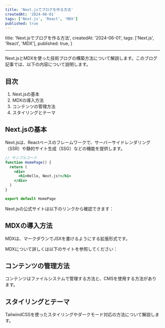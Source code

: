 ```yaml
---
title: 'Next.jsでブログを作る方法'
createdAt: '2024-06-01'
tags: ['Next.js', 'React', 'MDX']
published: true
---
```


  title: 'Next.jsでブログを作る方法',
  createdAt: '2024-06-01',
  tags: ['Next.js', 'React', 'MDX'],
  published: true,
}


---

Next.jsとMDXを使った技術ブログの構築方法について解説します。このブログ記事では、以下の内容について説明します。

## 目次

1. Next.jsの基本
2. MDXの導入方法
3. コンテンツの管理方法
4. スタイリングとテーマ

## Next.jsの基本

Next.jsは、Reactベースのフレームワークで、サーバーサイドレンダリング（SSR）や静的サイト生成（SSG）などの機能を提供します。

```jsx
// サンプルコード
function HomePage() {
  return (
    <div>
      <h1>Hello, Next.js!</h1>
    </div>
  )
}

export default HomePage
```

Next.jsの公式サイトは以下のリンクから確認できます：

<LinkCard url="https://nextjs.org/" />

## MDXの導入方法

MDXは、マークダウンでJSXを書けるようにする拡張形式です。

MDXについて詳しくは以下のサイトを参照してください：

<LinkCard url="https://mdxjs.com/" />

## コンテンツの管理方法

コンテンツはファイルシステムで管理する方法と、CMSを使用する方法があります。

## スタイリングとテーマ

TailwindCSSを使ったスタイリングやダークモード対応の方法について解説します。

<LinkCard url="https://tailwindcss.com/" />
